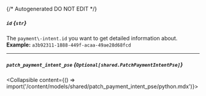 {/* Autogenerated DO NOT EDIT  */}

##### `id` *{`str`}*
The `payment\-intent.id` you want to get detailed information about.
<br/>
**Example:** `a3b92311-1888-449f-acaa-49ae28d68fcd`

---
##### `patch_payment_intent_pse` *{`Optional[shared.PatchPaymentIntentPse]`}*
<Collapsible content={() => import('/content/models/shared/patch_payment_intent_pse/python.mdx')}>
</Collapsible>

